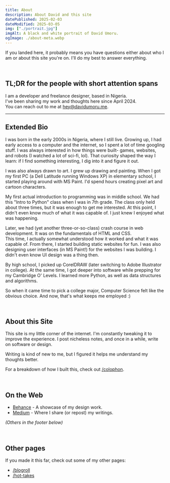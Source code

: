 ```yaml
---
title: About
description: About David and this site
datePublished: 2025-02-03
dateModified: 2025-03-05
img: ["./portrait.jpg"]
imgAlt: A black and white portrait of David Umoru.
ogImage: ./about-meta.webp
---
```


If you landed here, it probably means you have questions either about who I am
or about this site you're on. I'll do my best to answer everything.

&nbsp;

## TL;DR for the people with short attention spans  

I am a developer and freelance designer, based in Nigeria.  
I've been sharing my work and thoughts here since April 2024.  
You can reach out to me at hey@davidumoru.me.  

***

## Extended Bio  

I was born in the early 2000s in Nigeria, where I still live.
Growing up, I had early access to a computer and the internet, so I spent a lot of time googling stuff.
I was always interested in how things were built- games, websites, and robots (I watched a lot of sci-fi, lol).
That curiosity shaped the way I learn: if I find something interesting, I dig into it and figure it out.

I was also always drawn to art. I grew up drawing and painting.
When I got my first PC (a Dell Latitude running Windows XP) in elementary school,
I started playing around with MS Paint. I'd spend hours creating pixel art and cartoon characters.

My first actual introduction to programming was in middle school.
We had this "Intro to Python" class when I was in 7th grade.
The class only held about three times, but it was enough to get me interested.
At this point, I didn't even know much of what it was capable of. I just knew I enjoyed what was happening.

Later, we had (yet another three-or-so-class) crash course in web development.
It was on the fundamentals of HTML and CSS.  
This time, I actually somewhat understood how it worked and what it was capable of.
From there, I started building static websites for fun.
I was also designing user interfaces (in MS Paint!) for the websites I was building.
I didn't even know UI design was a thing then.

By high school, I picked up CorelDRAW (later switching to Adobe Illustrator in college).
At the same time, I got deeper into software while prepping for my Cambridge O' Levels.
I learned more Python, as well as data structures and algorithms.

So when it came time to pick a college major, Computer Science felt like the obvious choice.
And now, that's what keeps me employed :)

&nbsp;  

## About this Site  

This site is my little corner of the internet. I'm constantly tweaking it to improve the experience.
I post nicheless notes, and once in a while, write on software or design.

Writing is kind of new to me, but I figured it helps me understand my thoughts better.

For a breakdown of how I built this, check out [/colophon](/colophon).

&nbsp;  

## On the Web  

- [Behance](https://www.behance.net/davidumoru/) - A showcase of my design work.  
- [Medium](https://medium.com/@davidumoru) - Where I share (or repost) my writings.  

_(Others in the footer below)_  

&nbsp;  

## Other pages

If you made it this far, check out some of my other pages:

- [/blogroll](/blogroll)
- [/hot-takes](/hot-takes)

